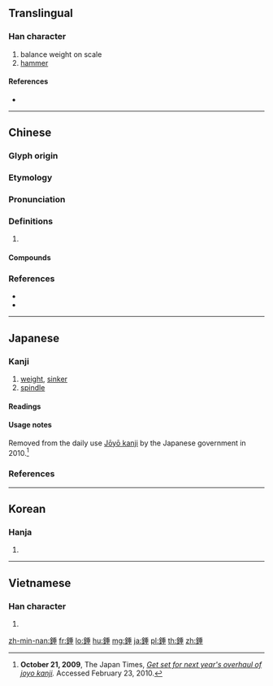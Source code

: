 {{character info/new}}
{{also|锤}}
==Translingual==

===Han character===
{{Han char|rn=167|rad=金|as=08|sn=16|four=82114|canj=CHJM}}

# balance weight on scale
# [[hammer]]

====References====
* {{Han ref|kx=1310.110|dkj=40547|dj=1812.010|hdz=64220.070|uh=9318|ud=37656|bh=C1E8|bd=49640}}

----

==Chinese==
{{zh-forms|s=锤}}

===Glyph origin===
{{Han etym}}

===Etymology===
{{rfe|zh|What relation is there between [[錘]], [[槌]], [[鎚]], and [[椎]]?}}

===Pronunciation===
{{zh-pron
|m=chuí
|c=ceoi4,seoi4
|h=pfs=chhùi
|mn=thûi
|mc=y
|oc=y
|cat=
}}

===Definitions===
{{zh-hanzi}}

# {{rfdef|zh}}

====Compounds====
{{zh-der|八大錘|別具爐錘|千錘百鍊|氣錘|水錘泵|秤錘|空氣錘|紡錘|紡錘蟲|紡錘體|釘錘|鉛錘|錘子|錘鍊|錘骨|鐵錘|鼓錘}}

===References===
* {{R:yue:Hanzi}}
* {{R:nan:thcwdq}}

----

==Japanese==

===Kanji===
{{ja-kanji|grade=n|rs=金08}}

# [[weight]], [[sinker]]
# [[spindle]]

====Readings====
{{ja-readings
|goon=[[ずい]] (zui)
|kanon=[[つい]] (tsui)
|kanyoon=[[すい]] (sui)
|kun=[[つむ]] (tsumu), [[おもり]] (omori)
}}

====Usage notes====
Removed from the daily use [[w:Jōyō kanji|Jōyō kanji]] by the Japanese government in 2010.<ref>'''October 21, 2009''', The Japan Times, ''[http://www.kanjiclinic.com/kc99final.htm Get set for next year's overhaul of joyo kanji].'' Accessed February 23, 2010.</ref>

===References===
<references/>

----

==Korean==

===Hanja===
{{ko-hanja|hangeul=추|eumhun=|rv=chu|mr=ch'u|y=chwu}}

# {{defn|lang=ko|sort=金08}}

----

==Vietnamese==

===Han character===
{{vi-hantu|[[chuy]], [[chuỳ]], [[dùi]], [[thuỳ]]|rs=金08}}

# {{defn|vi}}

[[zh-min-nan:錘]]
[[fr:錘]]
[[lo:錘]]
[[hu:錘]]
[[mg:錘]]
[[ja:錘]]
[[pl:錘]]
[[th:錘]]
[[zh:錘]]